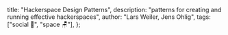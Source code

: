   title: "Hackerspace Design Patterns",
  description: "patterns for creating and running effective hackerspaces",
  author: "Lars Weiler, Jens Ohlig",
  tags: ["social 👥", "space 🪑"],
};
